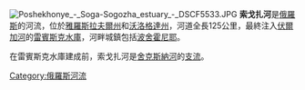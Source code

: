 [[File:Poshekhonye_-_Soga-Sogozha_estuary_-_DSCF5533.JPG|thumb]]
'''索戈扎河'''是[[俄羅斯|俄羅斯]]的河流，位於[[雅羅斯拉夫爾州|雅羅斯拉夫爾州]]和[[沃洛格達州|沃洛格達州]]，河道全長125公里，最終注入[[伏爾加河|伏爾加河]]的[[雷賓斯克水庫|雷賓斯克水庫]]，河畔城鎮包括[[波舍霍尼耶|波舍霍尼耶]]。

在雷賓斯克水庫建成前，索戈扎河是[[舍克斯納河|舍克斯納河]]的[[支流|支流]]。

{{commonscat|Sogozha River}}

{{俄羅斯地理小作品}}
{{Volga River}}

[[Category:俄羅斯河流|Category:俄羅斯河流]]